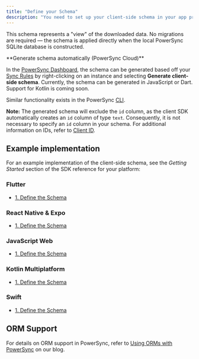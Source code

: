 ```yaml
---
title: "Define your Schema"
description: "You need to set up your client-side schema in your app project. This involves defining your schema in code using the PowerSync syntax."
---
```


This schema represents a "view" of the downloaded data. No migrations are required — the schema is applied directly when the local PowerSync SQLite database is constructed.

<Info>
**Generate schema automatically (PowerSync Cloud)**

In the [PowerSync Dashboard](/usage/tools/powersync-dashboard), the schema can be generated based off your [Sync Rules](/usage/sync-rules) by right-clicking on an instance and selecting **Generate client-side schema**. Currently, the schema can be generated in JavaScript or Dart. Support for Kotlin is coming soon.

Similar functionality exists in the PowerSync [CLI](/usage/tools/cli).

**Note:** The generated schema will exclude the `id` column, as the client SDK automatically creates an `id` column of type `text`. Consequently, it is not necessary to specify an `id` column in your schema. For additional information on IDs, refer to [Client ID](/usage/sync-rules/client-id).
</Info>

## Example implementation

For an example implementation of the client-side schema, see the _Getting Started_ section of the SDK reference for your platform:

### <Icon icon="flutter" iconType="solid" size="24"/> Flutter

* [1\. Define the Schema](/client-sdk-references/flutter#1-define-the-schema)

### <Icon icon="react" iconType="solid" size="24"/> React Native & Expo

* [1\. Define the Schema](/client-sdk-references/react-native-and-expo#1-define-the-schema)

### <Icon icon="js" iconType="solid" size="24"/> JavaScript Web

* [1\. Define the Schema](/client-sdk-references/javascript-web#1-define-the-schema)

### <Icon icon="flag" iconType="solid" size="24"/> Kotlin Multiplatform

* [1\. Define the Schema](/client-sdk-references/kotlin-multiplatform#1-define-the-schema)

### <Icon icon="swift" iconType="solid" size="24"/> Swift

* [1\. Define the Schema](/client-sdk-references/swift#1-define-the-schema)

## ORM Support

For details on ORM support in PowerSync, refer to [Using ORMs with PowerSync](https://www.powersync.com/blog/using-orms-with-powersync) on our blog.
